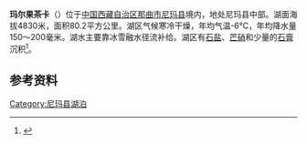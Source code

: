 {{ViewTibetanScript}}
{{Infobox_lake
 |湖泊名稱 =玛尔果茶卡
 |湖泊照片 = 
 |湖泊照片標題 = 
 |測深圖 =
 |測深圖標題 =
 |湖泊所在地 = [[中国|中国]][[西藏|西藏]]
 |座標 = {{coord |33|51|N|87|00|E|display=inline,title|scale:500000_type:waterbody_region:CN}}
 |湖泊類別 = [[咸水湖|咸水湖]]
 |流入 =[[甜水河|甜水河]]
 |流出 = 
 |集水區面積 =4539.8平方公里
 |集水區國家 =
 |湖泊長度 =15.6公里
 |湖泊闊度 = 最大8.7公里<br />平均5.14公里
 |湖泊面積 =80.2平方公里
 |平均深度 = 
 |最深深度 = 
 |水體體積 = 
 |湖水停留時間 =
 |湖岸線長度 =
 |海拔高度 = 4830米
 |湖中島嶼 =
 |湖邊城鎮 =
}}
{{Location map
 |China Tibet
 |mark=<!--dot-->Blue pog.svg
 |lat_deg=33|lat_min=51|lat_sec =
 |lon_deg=87|lon_min=00|lon_sec =
 |caption=玛尔果茶卡在[[西藏|西藏]]的位置。
 |position=right
 |width=350
 |float=right
}}
'''玛尔果茶卡'''（{{bo|z=དམར་གོག་ཚྭ་ཁ|w=dmar gog tshwa kha|t=Margok Tsakha}}）位于[[中国|中国]][[西藏自治区|西藏自治区]][[那曲市|那曲市]][[尼玛县|尼玛县]]境内，地处尼玛县中部。湖面海拔4830米，面积80.2平方公里。湖区气候寒冷干燥，年均气温-6℃，年均降水量150～200毫米。湖水主要靠冰雪融水径流补给。湖区有[[石盐|石盐]]、[[芒硝|芒硝]]和少量的[[石膏|石膏]]沉积<ref>{{cite book zh |author=王苏民 窦鸿身 |title=中国湖泊志 |format=M |edition=1 |location=北京 |publisher=科学出版社 |date=1998|pages=421|id= ISBN 7-03-006706-1}}</ref>。
==参考资料==
{{reflist}}

[[Category:尼玛县湖泊|Category:尼玛县湖泊]]